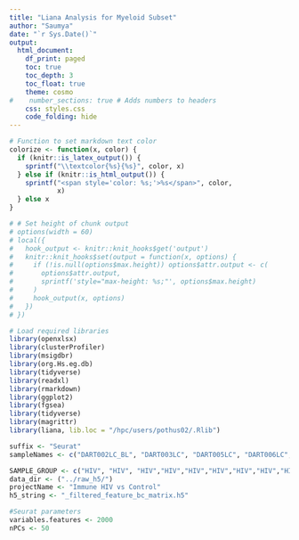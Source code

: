 ```yaml
---
title: "Liana Analysis for Myeloid Subset"
author: "Saumya"
date: "`r Sys.Date()`"
output:
  html_document:
    df_print: paged
    toc: true
    toc_depth: 3
    toc_float: true
    theme: cosmo
#    number_sections: true # Adds numbers to headers
    css: styles.css
    code_folding: hide
---
```



```r
# Function to set markdown text color
colorize <- function(x, color) {
  if (knitr::is_latex_output()) {
    sprintf("\\textcolor{%s}{%s}", color, x)
  } else if (knitr::is_html_output()) {
    sprintf("<span style='color: %s;'>%s</span>", color,
            x)
  } else x
}
```

```r
# # Set height of chunk output
# options(width = 60)
# local({
#   hook_output <- knitr::knit_hooks$get('output')
#   knitr::knit_hooks$set(output = function(x, options) {
#     if (!is.null(options$max.height)) options$attr.output <- c(
#       options$attr.output,
#       sprintf('style="max-height: %s;"', options$max.height)
#     )
#     hook_output(x, options)
#   })
# })
```


```r
# Load required libraries
library(openxlsx)
library(clusterProfiler)
library(msigdbr)
library(org.Hs.eg.db)
library(tidyverse)
library(readxl)
library(rmarkdown)
library(ggplot2)
library(fgsea)
library(tidyverse)
library(magrittr)
library(liana, lib.loc = "/hpc/users/pothus02/.Rlib")

```

```r
suffix <- "Seurat"
sampleNames <- c("DART002LC_BL", "DART003LC", "DART005LC", "DART006LC", "DART007LC", "HIV018_CA", "HIV022_CA", "HIV032_CA", "HIV058_LP", "HIV063_LP", "HIV075_LP", "HIV076_LP", "HIV077_LP", "HIV078_LP", "HIV080_LP", "HIV081_LP", "HIV082_LP", "HIV083_LC", "HIV084_LP", "HIV086_LC", "HIV087_LP", "HIV090_LC", "HIV091_LC", "HIV092_LC", "HIV093_LC", "HIV094_LC", "HIV098_LC", "NV144_LP", "NV157_LP_LC", "NV159_LP_LC", "NV161_LC", "NV162_LP_LC", "NV186_LP", "NV201_LP", "NV203_LP", "NV205_LP", "NV212_LC", "NV213_LC", "NV216_LP", "NV222_LP", "NV225_LP", "NV230_LP", "NV234_LC", "NV244_LC", "NV245_LC")

SAMPLE_GROUP <- c("HIV", "HIV", "HIV","HIV","HIV","HIV","HIV","HIV","HIV","HIV","HIV","HIV","HIV","HIV","HIV","HIV","HIV","HIV","HIV","HIV","HIV","HIV","HIV","HIV","HIV","HIV","HIV","Control","Control","Control","Control","Control","Control","Control","Control","Control","Control","Control", "Control", "Control", "Control","Control","Control","Control","Control")
data_dir <- ("../raw_h5/")
projectName <- "Immune HIV vs Control"
h5_string <- "_filtered_feature_bc_matrix.h5"

#Seurat parameters
variables.features <- 2000
nPCs <- 50
```


